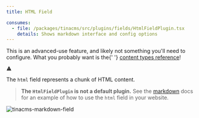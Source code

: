 ```yaml
---
title: HTML Field

consumes:
  - file: /packages/tinacms/src/plugins/fields/HtmlFieldPlugin.tsx
    details: Shows markdown interface and config options
---
```


<div class="short-code-warning">
  <div>
    <p>
      This is an advanced-use feature, and likely not something you'll need to
      configure. What you probably want is the{' '}
      <a href="/docs/reference/types/">content types reference</a>!
    </p>
  </div>
  <svg
    stroke="currentColor"
    fill="currentColor"
    stroke-width="0"
    viewBox="0 0 512 512"
    height="1em"
    width="1em"
    xmlns="http://www.w3.org/2000/svg"
  >
    <path d="M32 464h448L256 48 32 464zm248-64h-48v-48h48v48zm0-80h-48v-96h48v96z"></path>
  </svg>
</div>

The `html` field represents a chunk of HTML content.

> **The `HtmlFieldPlugin` is not a default plugin.** See the [markdown](/docs/editing/markdown/#registering-the-field-plugins) docs for an example of how to use the `html` field in your website.

![tinacms-markdown-field](/img/fields/markdown.png)
